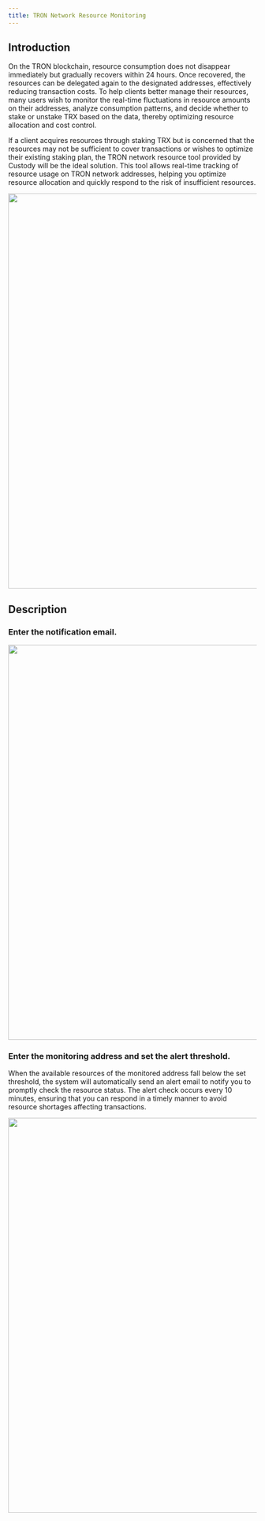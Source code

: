 ```yaml
---
title: TRON Network Resource Monitoring
---
```


  
## Introduction

On the TRON blockchain, resource consumption does not disappear immediately but gradually recovers within 24 hours. Once recovered, the resources can be delegated again to the designated addresses, effectively reducing transaction costs. To help clients better manage their resources, many users wish to monitor the real-time fluctuations in resource amounts on their addresses, analyze consumption patterns, and decide whether to stake or unstake TRX based on the data, thereby optimizing resource allocation and cost control.


If a client acquires resources through staking TRX but is concerned that the resources may not be sufficient to cover transactions or wishes to optimize their existing staking plan, the TRON network resource tool provided by Custody will be the ideal solution. This tool allows real-time tracking of resource usage on TRON network addresses, helping you optimize resource allocation and quickly respond to the risk of insufficient resources.
 <div className="w-full flex items-center justify-center">
      <img src="/images/help-center/tronziyuan2en.png" width="800"/>
  </div>

  
  
## Description
  
  ### Enter the notification email.
  <div className="w-full flex items-center justify-center">
      <img src="/images/help-center/monitorEN2.png" width="800"/>
  </div>
  
  
  ### Enter the monitoring address and set the alert threshold.

  When the available resources of the monitored address fall below the set threshold, the system will automatically send an alert email to notify you to promptly check the resource status. The alert check occurs every 10 minutes, ensuring that you can respond in a timely manner to avoid resource shortages affecting transactions.
  
  <div className="w-full flex items-center justify-center">
      <img src="/images/help-center/monitorEN3 10.38.45.png" width="800"/>
  </div>
  
  
  
